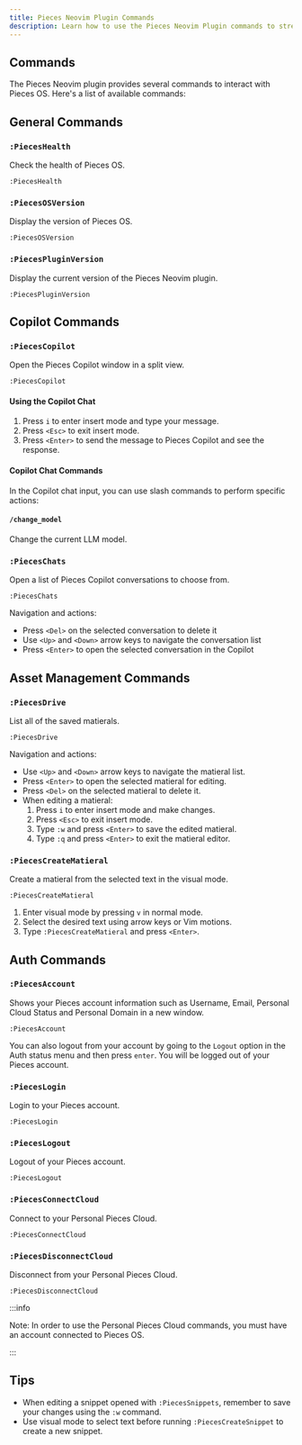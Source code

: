 ```yaml
---
title: Pieces Neovim Plugin Commands
description: Learn how to use the Pieces Neovim Plugin commands to streamline your workflow and boost productivity.
---
```



## Commands

The Pieces Neovim plugin provides several commands to interact with Pieces OS. Here's a list of available commands:

## General Commands

### `:PiecesHealth`

Check the health of Pieces OS.

```vim
:PiecesHealth
```

### `:PiecesOSVersion`

Display the version of Pieces OS.

```vim
:PiecesOSVersion
```
### `:PiecesPluginVersion`

Display the current version of the Pieces Neovim plugin.

```vim
:PiecesPluginVersion
```

## Copilot Commands 

### `:PiecesCopilot`

Open the Pieces Copilot window in a split view. 

```vim
:PiecesCopilot
```

#### Using the Copilot Chat

1. Press `i` to enter insert mode and type your message.
2. Press `<Esc>` to exit insert mode.
3. Press `<Enter>` to send the message to Pieces Copilot and see the response.

#### Copilot Chat Commands

In the Copilot chat input, you can use slash commands to perform specific actions:

####  `/change_model`

Change the current LLM model.

### `:PiecesChats`

Open a list of Pieces Copilot conversations to choose from.

```vim
:PiecesChats
```
Navigation and actions:
- Press `<Del>` on the selected conversation to delete it
- Use `<Up>` and `<Down>` arrow keys to navigate the conversation list
- Press `<Enter>` to open the selected conversation in the Copilot

## Asset Management Commands

### `:PiecesDrive`

List all of the saved matierals.

```vim
:PiecesDrive
```
Navigation and actions:
- Use `<Up>` and `<Down>` arrow keys to navigate the matieral list.
- Press `<Enter>` to open the selected matieral for editing.
- Press `<Del>` on the selected matieral to delete it.
- When editing a matieral:
  1. Press `i` to enter insert mode and make changes.
  2. Press `<Esc>` to exit insert mode.
  3. Type `:w` and press `<Enter>` to save the edited matieral.
  4. Type `:q` and press `<Enter>` to exit the matieral editor.


### `:PiecesCreateMatieral`

Create a matieral from the selected text in the visual mode.

```vim
:PiecesCreateMatieral
```

1. Enter visual mode by pressing `v` in normal mode.
2. Select the desired text using arrow keys or Vim motions.
3. Type `:PiecesCreateMatieral` and press `<Enter>`.

## Auth Commands

### `:PiecesAccount`

Shows your Pieces account information such as Username, Email, Personal Cloud Status and Personal Domain in a new window.  

```vim
:PiecesAccount
```
You can also logout from your account by going to the `Logout` option in the Auth status menu and then press `enter`. You will be logged out of your Pieces account.

### `:PiecesLogin`

Login to your Pieces account.

```vim
:PiecesLogin
```

### `:PiecesLogout`

Logout of your Pieces account.

```vim
:PiecesLogout
```

### `:PiecesConnectCloud`

Connect to your Personal Pieces Cloud. 

```vim
:PiecesConnectCloud
```

### `:PiecesDisconnectCloud`

Disconnect from your Personal Pieces Cloud.

```vim
:PiecesDisconnectCloud
```

:::info

 Note: In order to use the Personal Pieces Cloud commands, you must have an account connected to Pieces OS.

:::
## Tips

- When editing a snippet opened with `:PiecesSnippets`, remember to save your changes using the `:w` command.
- Use visual mode to select text before running `:PiecesCreateSnippet` to create a new snippet.



